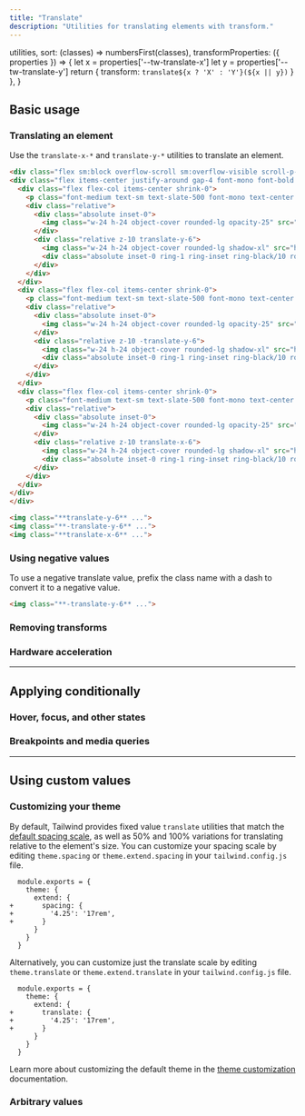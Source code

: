 ---
title: "Translate"
description: "Utilities for translating elements with transform."
---


  utilities,
  sort: (classes) => numbersFirst(classes),
  transformProperties: ({ properties }) => {
    let x = properties['--tw-translate-x']
    let y = properties['--tw-translate-y']
    return {
      transform: `translate${x ? 'X' : 'Y'}(${x || y})`
    }
  },
}

## Basic usage

### Translating an element

Use the `translate-x-*` and `translate-y-*` utilities to translate an element.

```html {{ example: { p: 'none' } }}
<div class="flex sm:block overflow-scroll sm:overflow-visible scroll-p-8">
<div class="flex items-center justify-around gap-4 font-mono font-bold p-8 pb-12 shrink-0">
  <div class="flex flex-col items-center shrink-0">
    <p class="font-medium text-sm text-slate-500 font-mono text-center mb-9 dark:text-slate-400">translate-y-6</p>
    <div class="relative">
      <div class="absolute inset-0">
        <img class="w-24 h-24 object-cover rounded-lg opacity-25" src="https://images.unsplash.com/photo-1554629947-334ff61d85dc?ixid=MnwxMjA3fDB8MHxwaG90by1wYWdlfHx8fGVufDB8fHx8&ixlib=rb-1.2.1&auto=format&fit=crop&w=320&h=320&q=80" />
      </div>
      <div class="relative z-10 translate-y-6">
        <img class="w-24 h-24 object-cover rounded-lg shadow-xl" src="https://images.unsplash.com/photo-1554629947-334ff61d85dc?ixid=MnwxMjA3fDB8MHxwaG90by1wYWdlfHx8fGVufDB8fHx8&ixlib=rb-1.2.1&auto=format&fit=crop&w=320&h=320&q=80" />
        <div class="absolute inset-0 ring-1 ring-inset ring-black/10 rounded-lg"></div>
      </div>
    </div>
  </div>
  <div class="flex flex-col items-center shrink-0">
    <p class="font-medium text-sm text-slate-500 font-mono text-center mb-9 dark:text-slate-400">-translate-y-6</p>
    <div class="relative">
      <div class="absolute inset-0">
        <img class="w-24 h-24 object-cover rounded-lg opacity-25" src="https://images.unsplash.com/photo-1554629947-334ff61d85dc?ixid=MnwxMjA3fDB8MHxwaG90by1wYWdlfHx8fGVufDB8fHx8&ixlib=rb-1.2.1&auto=format&fit=crop&w=320&h=320&q=80" />
      </div>
      <div class="relative z-10 -translate-y-6">
        <img class="w-24 h-24 object-cover rounded-lg shadow-xl" src="https://images.unsplash.com/photo-1554629947-334ff61d85dc?ixid=MnwxMjA3fDB8MHxwaG90by1wYWdlfHx8fGVufDB8fHx8&ixlib=rb-1.2.1&auto=format&fit=crop&w=320&h=320&q=80" />
        <div class="absolute inset-0 ring-1 ring-inset ring-black/10 rounded-lg"></div>
      </div>
    </div>
  </div>
  <div class="flex flex-col items-center shrink-0">
    <p class="font-medium text-sm text-slate-500 font-mono text-center mb-9 dark:text-slate-400">translate-x-6</p>
    <div class="relative">
      <div class="absolute inset-0">
        <img class="w-24 h-24 object-cover rounded-lg opacity-25" src="https://images.unsplash.com/photo-1554629947-334ff61d85dc?ixid=MnwxMjA3fDB8MHxwaG90by1wYWdlfHx8fGVufDB8fHx8&ixlib=rb-1.2.1&auto=format&fit=crop&w=320&h=320&q=80" />
      </div>
      <div class="relative z-10 translate-x-6">
        <img class="w-24 h-24 object-cover rounded-lg shadow-xl" src="https://images.unsplash.com/photo-1554629947-334ff61d85dc?ixid=MnwxMjA3fDB8MHxwaG90by1wYWdlfHx8fGVufDB8fHx8&ixlib=rb-1.2.1&auto=format&fit=crop&w=320&h=320&q=80" />
        <div class="absolute inset-0 ring-1 ring-inset ring-black/10 rounded-lg"></div>
      </div>
    </div>
  </div>
</div>
</div>
```

```html
<img class="**translate-y-6** ...">
<img class="**-translate-y-6** ...">
<img class="**translate-x-6** ...">
```

### Using negative values

To use a negative translate value, prefix the class name with a dash to convert it to a negative value.

```html
<img class="**-translate-y-6** ...">
```

### Removing transforms

<RemovingTransforms defaultClass="scale-75 translate-x-4 skew-y-3" />

### Hardware acceleration

<HardwareAcceleration defaultClass="translate-y-6" />

---

## <Heading ignore>Applying conditionally</Heading>

### <Heading ignore>Hover, focus, and other states</Heading>

<HoverFocusAndOtherStates featuredClass="translate-y-12" />

### <Heading ignore>Breakpoints and media queries</Heading>

<BreakpointsAndMediaQueries featuredClass="translate-y-12" />

---

## Using custom values

### Customizing your theme

By default, Tailwind provides fixed value `translate` utilities that match the [default spacing scale](/docs/customizing-spacing), as well as 50% and 100% variations for translating relative to the element's size.  You can customize your spacing scale by editing `theme.spacing` or `theme.extend.spacing` in your `tailwind.config.js` file.

```diff-js {{ filename: 'tailwind.config.js' }}
  module.exports = {
    theme: {
      extend: {
+       spacing: {
+         '4.25': '17rem',
+       }
      }
    }
  }
```

Alternatively, you can customize just the translate scale by editing `theme.translate` or `theme.extend.translate` in your `tailwind.config.js` file.

```diff-js {{ filename: 'tailwind.config.js' }}
  module.exports = {
    theme: {
      extend: {
+       translate: {
+         '4.25': '17rem',
+       }
      }
    }
  }
```

Learn more about customizing the default theme in the [theme customization](/docs/theme#customizing-the-default-theme) documentation.

### Arbitrary values

<ArbitraryValues name="translate" featuredClass="translate-y-[17rem]" />
